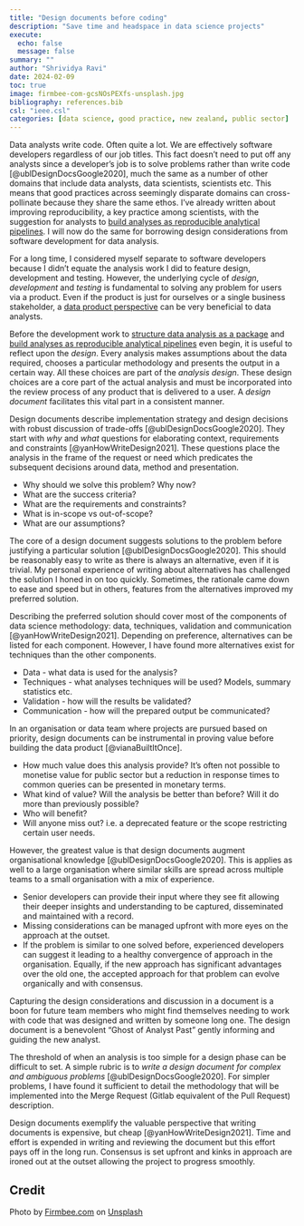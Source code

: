 ```yaml
---
title: "Design documents before coding"
description: "Save time and headspace in data science projects"
execute:
  echo: false
  message: false
summary: ""
author: "Shrividya Ravi"
date: 2024-02-09
toc: true
image: firmbee-com-gcsNOsPEXfs-unsplash.jpg
bibliography: references.bib
csl: "ieee.csl"
categories: [data science, good practice, new zealand, public sector]
---
```


Data analysts write code. Often quite a lot. We are effectively software developers regardless of our job titles. This fact doesn't need to put off any analysts since a developer's job is to solve problems rather than write code [@ublDesignDocsGoogle2020], much the same as a number of other domains that include data analysts, data scientists, scientists etc. This means that good practices across seemingly disparate domains can cross-pollinate because they share the same ethos. I've already written about improving reproducibility, a key practice among scientists, with the suggestion for analysts to [build analyses as reproducible analytical pipelines](../analysis-as-rap/index.qmd). I will now do the same for borrowing design considerations from software development for data analysis.  

For a long time, I considered myself separate to software developers because I didn't equate the analysis work I did to feature design, development and testing. However, the underlying cycle of *design*, *development* and *testing* is fundamental to solving any problem for users via a product. Even if the product is just for ourselves or a single business stakeholder, a [data product perspective](../data-product-perspective/index.qmd) can be very beneficial to data analysts.

Before the development work to [structure data analysis as a package](../analysis-as-package/index.qmd) and [build analyses as reproducible analytical pipelines](../analysis-as-rap/index.qmd) even begin, it is useful to reflect upon the *design*. Every analysis makes assumptions about the data required, chooses a particular methodology and presents the output in a certain way. All these choices are part of the *analysis design*. These design choices are a core part of the actual analysis and must be incorporated into the review process of any product that is delivered to a user. A *design document* facilitates this vital part in a consistent manner. 

Design documents describe implementation strategy and design decisions with robust discussion of trade-offs [@ublDesignDocsGoogle2020]. They start with _why_ and _what_ questions for elaborating context, requirements and constraints [@yanHowWriteDesign2021]. These questions place the analysis in the frame of the request or need which predicates the subsequent decisions around data, method and presentation. 

- Why should we solve this problem? Why now? 
- What are the success criteria? 
- What are the requirements and constraints? 
- What is in-scope vs out-of-scope? 
- What are our assumptions? 

The core of a design document suggests solutions to the problem before justifying a particular solution [@ublDesignDocsGoogle2020]. This should be reasonably easy to write as there is always an alternative, even if it is trivial. My personal experience of writing about alternatives has challenged the solution I honed in on too quickly. Sometimes, the rationale came down to ease and speed but in others, features from the alternatives improved my preferred solution. 

Describing the preferred solution should cover most of the components of data science methodology: data, techniques, validation and communication [@yanHowWriteDesign2021]. Depending on preference, alternatives can be listed for each component. However, I have found more alternatives exist for techniques than the other components. 

- Data - what data is used for the analysis? 
- Techniques - what analyses techniques will be used? Models, summary statistics etc.
- Validation - how will the results be validated?
- Communication - how will the prepared output be communicated?

In an organisation or data team where projects are pursued based on priority, design documents can be instrumental in proving value before building the data product [@vianaBuiltItOnce]. 

- How much value does this analysis provide? It's often not possible to monetise value for public sector but a reduction in response times to common queries can be presented in monetary terms. 
- What kind of value? Will the analysis be better than before? Will it do more than previously possible?
- Who will benefit?
- Will anyone miss out? i.e. a deprecated feature or the scope restricting certain user needs. 

However, the greatest value is that design documents augment organisational knowledge [@ublDesignDocsGoogle2020]. This is applies as well to a large organisation where similar skills are spread across multiple teams to a small organisation with a mix of experience. 

- Senior developers can provide their input where they see fit allowing their deeper insights and understanding to be captured, disseminated and maintained with a record. 
- Missing considerations can be managed upfront with more eyes on the approach at the outset. 
- If the problem is similar to one solved before, experienced developers can suggest it leading to a healthy convergence of approach in the organisation. Equally, if the new approach has significant advantages over the old one, the accepted approach for that problem can evolve organically and with consensus.

Capturing the design considerations and discussion in a document is a boon for future team members who might find themselves needing to work with code that was designed and written by someone long one. The design document is a benevolent "Ghost of Analyst Past" gently informing and guiding the new analyst. 

The threshold of when an analysis is too simple for a design phase can be difficult to set. A simple rubric is to _write a design document for complex and ambiguous problems_ [@ublDesignDocsGoogle2020]. For simpler problems, I have found it sufficient to detail the methodology that will be implemented into the Merge Request (Gitlab equivalent of the Pull Request) description. 

Design documents exemplify the valuable perspective that writing documents is expensive, but cheap [@yanHowWriteDesign2021]. Time and effort is expended in writing and reviewing the document but this effort pays off in the long run. Consensus is set upfront and kinks in approach are ironed out at the outset allowing the project to progress smoothly. 

## Credit
Photo by <a href="https://unsplash.com/@firmbee?utm_content=creditCopyText&utm_medium=referral&utm_source=unsplash">Firmbee.com</a> on <a href="https://unsplash.com/photos/person-writing-on-white-paper-gcsNOsPEXfs?utm_content=creditCopyText&utm_medium=referral&utm_source=unsplash">Unsplash</a>
  